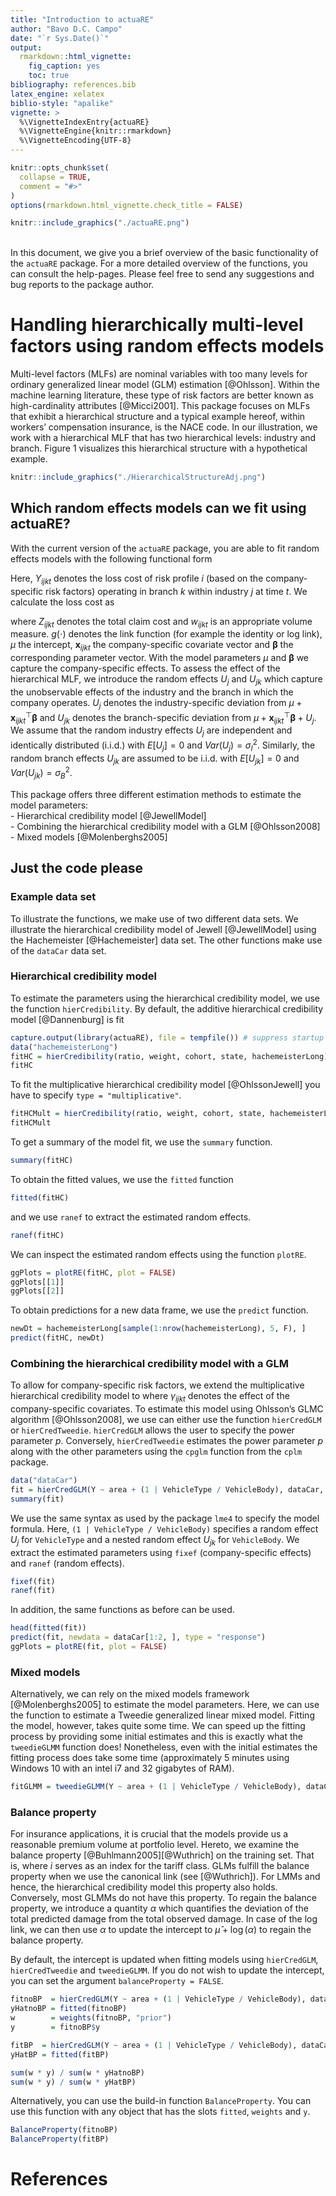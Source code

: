 ```yaml
---
title: "Introduction to actuaRE"
author: "Bavo D.C. Campo"
date: "`r Sys.Date()`"
output: 
  rmarkdown::html_vignette:
    fig_caption: yes
    toc: true
bibliography: references.bib
latex_engine: xelatex
biblio-style: "apalike"
vignette: >
  %\VignetteIndexEntry{actuaRE}
  %\VignetteEngine{knitr::rmarkdown}
  %\VignetteEncoding{UTF-8}
---
```


```r
knitr::opts_chunk$set(
  collapse = TRUE,
  comment = "#>"
)
options(rmarkdown.html_vignette.check_title = FALSE)
```

<div>
```r
knitr::include_graphics("./actuaRE.png")
```
</div>
<br clear="right">
In this document, we give you a brief overview of the basic functionality of the `actuaRE` package. For a more detailed overview of the functions, you can consult the help-pages. Please feel free to send any suggestions and bug reports to the package author.



# Handling hierarchically multi-level factors using random effects models
Multi-level factors (MLFs) are nominal variables with too many levels for ordinary generalized linear model (GLM) estimation [@Ohlsson]. Within the machine learning literature, these type of risk factors are better known as high-cardinality attributes [@Micci2001]. This package focuses on MLFs that exhibit a hierarchical structure and a typical example hereof, within workers' compensation insurance, is the NACE code. In our illustration, we work with a hierarchical MLF that has two hierarchical levels: industry and branch. Figure 1 visualizes this hierarchical structure with a hypothetical example.

```r
knitr::include_graphics("./HierarchicalStructureAdj.png")
```

## Which random effects models can we fit using actuaRE?
With the current version of the `actuaRE` package, you are able to  fit random effects models with the following functional form

\begin{align*}
g(E[Y_{ijkt} | U_j, U_{jk}]) &= \mu + \boldsymbol{x}_{ijkt}^\top \boldsymbol{\beta} + U_j + U_{jk} \\&= \zeta_{ijkt}.\\
\end{align*}

Here, $Y_{ijkt}$ denotes the loss cost of risk profile $i$ (based on the company-specific risk factors) operating in branch $k$ within industry $j$ at time $t$. We calculate the loss cost as 

\begin{align*}
  Y_{ijkt} = \frac{Z_{ijkt}}{w_{ijkt}}
\end{align*}
where $Z_{ijkt}$ denotes the total claim cost and $w_{ijkt}$ is an appropriate volume measure. $g(\cdot)$ denotes the link function (for example the identity or log link), $\mu$ the intercept, $\boldsymbol{x}_{ijkt}$ the company-specific covariate vector and $\boldsymbol{\beta}$ the corresponding parameter vector. With the model parameters $\mu$ and $\boldsymbol{\beta}$ we capture the company-specific effects. To assess the effect of the hierarchical MLF, we introduce the random effects $U_j$ and $U_{jk}$ which capture the unobservable effects of the industry and the branch in which the company operates. $U_j$ denotes the industry-specific deviation from $\mu + \boldsymbol{x}_{ijkt}^\top \boldsymbol{\beta}$ and $U_{jk}$ denotes the branch-specific deviation from $\mu + \boldsymbol{x}_{ijkt}^\top \boldsymbol{\beta} + U_{j}$. We assume that the random industry effects $U_j$ are independent and identically distributed (i.i.d.) with $E[U_j] = 0$ and $Var(U_j) = \sigma_{I}^2$. Similarly, the random branch effects $U_{jk}$ are assumed to be i.i.d. with $E[U_{jk}] = 0$ and $Var(U_{jk}) = \sigma_{B}^2$.

This package offers three different estimation methods to estimate the model parameters:
 <br /> - Hierarchical credibility model [@JewellModel]
 <br /> - Combining the hierarchical credibility model with a GLM [@Ohlsson2008]
 <br /> - Mixed models [@Molenberghs2005]


## Just the code please

### Example data set
To illustrate the functions, we make use of two different data sets. We illustrate the hierarchical credibility model of Jewell [@JewellModel] using the Hachemeister [@Hachemeister] data set. The other functions make use of the `dataCar` data set.

### Hierarchical credibility model
To estimate the parameters using the hierarchical credibility model, we use the function `hierCredibility`. By default, the additive hierarchical credibility model [@Dannenburg] is fit

\begin{align*}
		E[Y_{ijkt} | U_j, U_{jk}] &= \mu + U_j + U_{jk}.
\end{align*}

```r
capture.output(library(actuaRE), file = tempfile()) # suppress startup message
data("hachemeisterLong")
fitHC = hierCredibility(ratio, weight, cohort, state, hachemeisterLong)
fitHC
```

To fit the multiplicative hierarchical credibility model [@OhlssonJewell]
\begin{align*}
		E[Y_{ijkt} | \widetilde{U}_j, \widetilde{U}_{jk}] &= \tilde{\mu} \ \widetilde{U}_j \ \widetilde{U}_{jk}
\end{align*}
you have to specify `type = "multiplicative"`.
```r
fitHCMult = hierCredibility(ratio, weight, cohort, state, hachemeisterLong, type = "multiplicative")
fitHCMult
```



To get a summary of the model fit, we use the `summary` function. 
```r
summary(fitHC)
```

To obtain the fitted values, we use the `fitted` function
```r
fitted(fitHC)
```

and we use `ranef` to extract the estimated random effects.
```r
ranef(fitHC)
```

We can inspect the estimated random effects using the function `plotRE`.
```r
ggPlots = plotRE(fitHC, plot = FALSE)
ggPlots[[1]]
ggPlots[[2]]
```

To obtain predictions for a new data frame, we use the `predict` function.
```r
newDt = hachemeisterLong[sample(1:nrow(hachemeisterLong), 5, F), ]
predict(fitHC, newDt)
```

### Combining the hierarchical credibility model with a GLM
To allow for company-specific risk factors, we extend the multiplicative hierarchical credibility model to 
\begin{align*}
		E[Y_{ijkt} | \widetilde{U}_j, \widetilde{U}_{jk}] &= \tilde{\mu} \ \gamma_{ijkt} \ \widetilde{U}_j \ \widetilde{U}_{jk} = \gamma_{ijkt} V_{jk}
\end{align*}
where $\gamma_{ijkt}$ denotes the effect of the company-specific covariates. To estimate this model using Ohlsson's GLMC algorithm [@Ohlsson2008], we use can either use the function `hierCredGLM` or `hierCredTweedie`. `hierCredGLM` allows the user to specify the power parameter $p$. Conversely, `hierCredTweedie` estimates the power parameter $p$ along with the other parameters using the `cpglm` function from the `cplm` package.


```r
data("dataCar")
fit = hierCredGLM(Y ~ area + (1 | VehicleType / VehicleBody), dataCar, weights = w)
summary(fit)
```
We use the same syntax as used by the package `lme4` to specify the model formula. Here, `(1 | VehicleType / VehicleBody)` specifies a random effect $U_j$ for `VehicleType` and a nested random effect $U_{jk}$ for `VehicleBody`. We extract the estimated parameters using `fixef` (company-specific effects) and `ranef` (random effects).
```r
fixef(fit)
ranef(fit)
```

In addition, the same functions as before can be used.
```r
head(fitted(fit))
predict(fit, newdata = dataCar[1:2, ], type = "response")
ggPlots = plotRE(fit, plot = FALSE)
```

### Mixed models
Alternatively, we can rely on the mixed models framework [@Molenberghs2005] to estimate the model parameters. Here, we can use the \code{\link[cplm]{cpglmm}} function to estimate a 
Tweedie generalized linear mixed model. Fitting the model, however, takes quite some time. We can speed up the fitting process by providing some initial estimates and this is exactly
what the `tweedieGLMM` function does! Nonetheless, even with the initial estimates the fitting process does take some time (approximately 5 minutes using Windows 10 with an intel i7 and 32 gigabytes of RAM).

```r
fitGLMM = tweedieGLMM(Y ~ area + (1 | VehicleType / VehicleBody), dataCar, weights = w, verbose = TRUE)
```

### Balance property
For insurance applications, it is crucial that the models provide us a reasonable premium volume at portfolio level. Hereto, we examine the balance property [@Buhlmann2005][@Wuthrich] on the training set. That is,
\begin{equation}
	\begin{aligned}
		\sum_{i, j, k, t} w_{ijkt} \ Y_{ijkt} &= \sum_{i, j, k, t} w_{ijkt} \ \widehat{Y}_{ijkt}\\
	\end{aligned}
\end{equation}
where $i$ serves as an index for the tariff class. GLMs fulfill the balance property when we use the canonical link (see [@Wuthrich]). For LMMs and hence, the hierarchical credibility model this property also holds. Conversely, most GLMMs do not have this property. To regain the balance property, we introduce a quantity $\alpha$ 
\begin{equation}
	\begin{aligned}
		\alpha &= \frac{\sum_{i, j, k, t} w_{ijkt} \ Y_{ijkt}}{\sum_{i, j, k, t} w_{ijkt} \ \widehat{Y}_{ijkt}}\\
	\end{aligned}
\end{equation}
which quantifies the deviation of the total predicted damage from the total observed damage. In case of the log link, we can then use $\alpha$ to update the intercept to $\hat{\mu} + \log(\alpha)$ to regain the balance property.

By default, the intercept is updated when fitting models using `hierCredGLM`, `hierCredTweedie` and `tweedieGLMM`. If you do not wish to update the intercept, you can set the argument `balanceProperty = FALSE`.

```r
fitnoBP  = hierCredGLM(Y ~ area + (1 | VehicleType / VehicleBody), dataCar, weights = w, balanceProperty = F)
yHatnoBP = fitted(fitnoBP)
w        = weights(fitnoBP, "prior")
y        = fitnoBP$y

fitBP  = hierCredGLM(Y ~ area + (1 | VehicleType / VehicleBody), dataCar, weights = w, balanceProperty = T)
yHatBP = fitted(fitBP)

sum(w * y) / sum(w * yHatnoBP)
sum(w * y) / sum(w * yHatBP)
```
Alternatively, you can use the build-in function `BalanceProperty`. You can use this function with any object that has the slots `fitted`, `weights` and `y`.
```r
BalanceProperty(fitnoBP)
BalanceProperty(fitBP)
```

# References

<div id="refs"></div>

